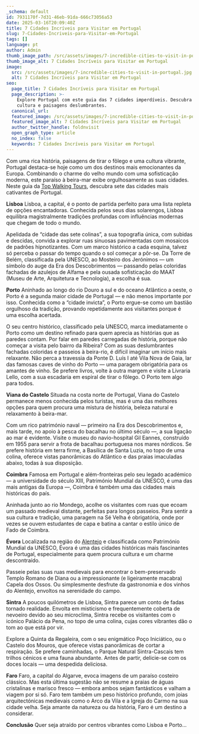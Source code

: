 ```yaml
---
_schema: default
id: 7931170f-7d31-46eb-91da-666c73056a53
date: 2025-03-16T20:09:40Z
title: 7 Cidades Incríveis para Visitar em Portugal
slug: 7-Cidades-Incriveis-para-Visitar-em-Portugal
tags: []
language: pt
author: Admin
thumb_image_path: /src/assets/images/7-incredible-cities-to-visit-in-portugal.jpg
thumb_image_alt: 7 Cidades Incríveis para Visitar em Portugal
image:
  src: /src/assets/images/7-incredible-cities-to-visit-in-portugal.jpg
  alt: 7 Cidades Incríveis para Visitar em Portugal
seo:
  page_title: 7 Cidades Incríveis para Visitar em Portugal
  page_description: >-
    Explore Portugal com este guia das 7 cidades imperdíveis. Descubra história,
    cultura e paisagens deslumbrantes.
  canonical_url:
  featured_image: /src/assets/images/7-incredible-cities-to-visit-in-portugal.jpg
  featured_image_alt: 7 Cidades Incríveis para Visitar em Portugal
  author_twitter_handle: foldnvisit
  open_graph_type: article
  no_index: false
  keywords: 7 Cidades Incríveis para Visitar em Portugal
---
```

Com uma rica história, paisagens de tirar o fôlego e uma cultura vibrante, Portugal destaca-se hoje como um dos destinos mais emocionantes da Europa. Combinando o charme do velho mundo com uma sofisticação moderna, este paraíso à beira-mar exibe orgulhosamente as suas cidades. Neste guia da [Top Walking Tours](/tours/coastal-route-to-santiago-compostela-stage-2/), descubra sete das cidades mais cativantes de Portugal.

**Lisboa**
Lisboa, a capital, é o ponto de partida perfeito para uma lista repleta de opções encantadoras. Conhecida pelos seus dias solarengos, Lisboa equilibra magistralmente tradições profundas com influências modernas que chegam de todo o mundo.

Apelidada de “cidade das sete colinas”, a sua topografia única, com subidas e descidas, convida a explorar ruas sinuosas pavimentadas com mosaicos de padrões hipnotizantes. Com um marco histórico a cada esquina, talvez só perceba o passar do tempo quando o sol começar a pôr-se. Da Torre de Belém, classificada pela UNESCO, ao Mosteiro dos Jerónimos — um símbolo do auge da Era dos Descobrimentos — passando pelas coloridas fachadas de azulejos de Alfama e pela ousada sofisticação do MAAT (Museu de Arte, Arquitetura e Tecnologia), a escolha é sua.

**Porto**
Aninhado ao longo do rio Douro a sul e do oceano Atlântico a oeste, o Porto é a segunda maior cidade de Portugal — e não menos importante por isso. Conhecida como a “cidade invicta”, o Porto ergue-se como um bastião orgulhoso da tradição, provando repetidamente aos visitantes porque é uma escolha acertada.

O seu centro histórico, classificado pela UNESCO, marca imediatamente o Porto como um destino refinado para quem aprecia as histórias que as paredes contam. Por falar em paredes carregadas de história, porque não começar a visita pelo bairro da Ribeira? Com as suas deslumbrantes fachadas coloridas e passeios à beira-rio, é difícil imaginar um início mais relaxante. Não perca a travessia da Ponte D. Luís I até Vila Nova de Gaia, lar das famosas caves de vinho do Porto — uma paragem obrigatória para os amantes de vinho. Se prefere livros, volte à outra margem e visite a Livraria Lello, com a sua escadaria em espiral de tirar o fôlego. O Porto tem algo para todos.

**Viana do Castelo**
Situada na costa norte de Portugal, Viana do Castelo permanece menos conhecida pelos turistas, mas é uma das melhores opções para quem procura uma mistura de história, beleza natural e relaxamento à beira-mar.

Com um rico património naval — primeiro na Era dos Descobrimentos e, mais tarde, no apoio à pesca do bacalhau no último século —, a sua ligação ao mar é evidente. Visite o museu do navio-hospital Gil Eannes, construído em 1955 para servir a frota de bacalhau portuguesa nos mares nórdicos. Se prefere história em terra firme, a Basílica de Santa Luzia, no topo de uma colina, oferece vistas panorâmicas do Atlântico e das praias imaculadas abaixo, todas à sua disposição.

**Coimbra**
Famosa em Portugal e além-fronteiras pelo seu legado académico — a universidade do século XIII, Património Mundial da UNESCO, é uma das mais antigas da Europa —, Coimbra é também uma das cidades mais históricas do país.

Aninhada junto ao rio Mondego, acolhe os visitantes com ruas que ecoam um passado medieval distante, perfeitas para longos passeios. Para sentir a sua cultura e tradição, uma paragem na Sé Velha é obrigatória, onde por vezes se ouvem estudantes de capa e batina a cantar o estilo único de Fado de Coimbra.

**Évora**
Localizada na região do [Alentejo](https://topwalkingtoursportugal.com/pt/tours/historical-alentejo-rural-trails/) e classificada como Património Mundial da UNESCO, Évora é uma das cidades históricas mais fascinantes de Portugal, especialmente para quem procura cultura e um charme descontraído.

Passeie pelas suas ruas medievais para encontrar o bem-preservado Templo Romano de Diana ou a impressionante (e ligeiramente macabra) Capela dos Ossos. Ou simplesmente desfrute da gastronomia e dos vinhos do Alentejo, envoltos na serenidade do campo.

**Sintra**
A poucos quilómetros de Lisboa, Sintra parece um conto de fadas tornado realidade. Envolta em misticismo e frequentemente coberta de nevoeiro devido ao seu microclima, Sintra recebe os visitantes com o icónico Palácio da Pena, no topo de uma colina, cujas cores vibrantes dão o tom ao que está por vir.

Explore a Quinta da Regaleira, com o seu enigmático Poço Iniciático, ou o Castelo dos Mouros, que oferece vistas panorâmicas de cortar a respiração. Se prefere caminhadas, o Parque Natural Sintra-Cascais tem trilhos cénicos e uma fauna abundante. Antes de partir, delicie-se com os doces locais — uma despedida deliciosa.

**Faro**
Faro, a capital do Algarve, evoca imagens de um paraíso costeiro clássico. Mas esta última sugestão não se resume a praias de águas cristalinas e marisco fresco — embora ambos sejam fantásticos e valham a viagem por si só. Faro tem também um peso histórico profundo, com joias arquitectónicas medievais como o Arco da Vila e a Igreja do Carmo na sua cidade velha. Seja amante da natureza ou da história, Faro é um destino a considerar.

**Conclusão**
Quer seja atraído por centros vibrantes como Lisboa e Porto...
